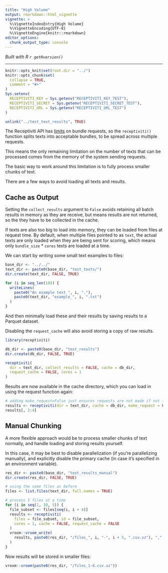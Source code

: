 ```yaml
---
title: "High Volume"
output: rmarkdown::html_vignette
vignette: >
  %\VignetteIndexEntry{High Volume}
  %\VignetteEncoding{UTF-8}
  %\VignetteEngine{knitr::rmarkdown}
editor_options: 
  chunk_output_type: console
---
```


*Built with R 
`r getRversion()`*

***

```r
knitr::opts_knit$set(root.dir = "../")
knitr::opts_chunk$set(
  collapse = TRUE,
  comment = "#>"
)
Sys.setenv(
  RECEPTIVITI_KEY = Sys.getenv("RECEPTIVITI_KEY_TEST"),
  RECEPTIVITI_SECRET = Sys.getenv("RECEPTIVITI_SECRET_TEST"),
  RECEPTIVITI_URL = Sys.getenv("RECEPTIVITI_URL_TEST")
)

unlink("../test_text_results", TRUE)
```

The Receptiviti API has <a href="https://docs.receptiviti.com/api-reference/framework-bulk" rel="noreferrer" target="_blank">limits</a>
on bundle requests, so the `receptiviti()` function splits texts into acceptable bundles, to be spread across multiple requests.

This means the only remaining limitation on the number of texts that can be processed comes
from the memory of the system sending requests.

The basic way to work around this limitation is to fully process smaller chunks of text.

There are a few ways to avoid loading all texts and results.

## Cache as Output

Setting the `collect_results` argument to `False` avoids retaining all batch results in memory as they are receive, but means
results are not returned, so the they have to be collected in the cache.

If texts are also too big to load into memory, they can be loaded from files at request time.
By default, when multiple files pointed to as `text`, the actual texts are only loaded when they are being sent for scoring,
which means only `bundle_size` \* `cores` texts are loaded at a time.

We can start by writing some small text examples to files:

```r
base_dir <- "../../"
text_dir <- paste0(base_dir, "test_texts/")
dir.create(text_dir, FALSE, TRUE)

for (i in seq_len(10)) {
  writeLines(
    paste0("An example text ", i, "."),
    paste0(text_dir, "example_", i, ".txt")
  )
}
```

And then minimally load these and their results by saving results to a Parquet dataset.

Disabling the `request_cache` will also avoid storing a copy of raw results.

```r
library(receptiviti)

db_dir <- paste0(base_dir, "test_results")
dir.create(db_dir, FALSE, TRUE)

receptiviti(
  dir = text_dir, collect_results = FALSE, cache = db_dir,
  request_cache = FALSE, cores = 1
)
```

Results are now available in the cache directory, which you can load in using the request function again:

```r
# adding make_request=False just ensures requests are not made if not found
results <- receptiviti(dir = text_dir, cache = db_dir, make_request = FALSE)
results[, 2:4]
```

## Manual Chunking

A more flexible approach would be to process smaller chunks of text normally, and handle loading and storing results yourself.

In this case, it may be best to disable parallelization (if you're parallelizing manually),
and explicitly disable the primary cache (in case it's specified in an environment variable).

```r
res_dir <- paste0(base_dir, "text_results_manual")
dir.create(res_dir, FALSE, TRUE)

# using the same files as before
files <- list.files(text_dir, full.names = TRUE)

# process 5 files at a time
for (i in seq(1, 10, 5)) {
  file_subset <- files[seq(i, i + 4)]
  results <- receptiviti(
    files = file_subset, id = file_subset,
    cores = 1, cache = FALSE, request_cache = FALSE
  )
  vroom::vroom_write(
    results, paste0(res_dir, "/files_", i, "-", i + 5, ".csv.xz"), ","
  )
}
```

Now results will be stored in smaller files:

```r
vroom::vroom(paste0(res_dir, "/files_1-6.csv.xz"))
```
